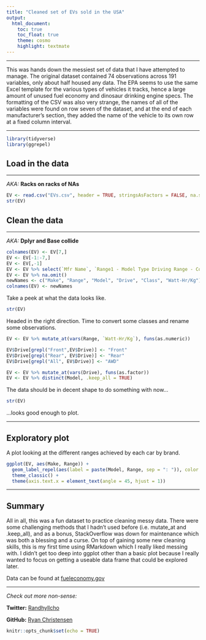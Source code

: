 ```yaml
---
title: "Cleaned set of EVs sold in the USA"
output: 
  html_document:
    toc: true
    toc_float: true
    theme: cosmo
    highlight: textmate
---
```

****

This was hands down the messiest set of data that I have attempted to manage. The original dataset contained 74 observations across 191  variables, only about half housed any data. The EPA seems to use the same Excel template for the various types of vehicles it tracks, hence a large amount of unused fuel economy and dinosaur drinking engine specs. The formatting of the CSV was also very strange, the names of all of the variables were found on row seven of the dataset, and at the end of each manufacturer's section, they added the name of the vehicle to its own row at a fixed column interval. 

****
```r
library(tidyverse)
library(ggrepel)
```
## Load in the data
****
*AKA:* **Racks on racks of NAs**  

```r
EV <- read.csv("EVs.csv", header = TRUE, stringsAsFactors = FALSE, na.strings = c("", "NA"))
str(EV)
```
## Clean the data
****  
*AKA:* **Dplyr and Base collide**  

```r
colnames(EV) <- EV[7,]
EV <- EV[-1:-7,]
EV <- EV[,-1]
EV <- EV %>% select(`Mfr Name`, `Range1 - Model Type Driving Range - Conventional Fuel`, Carline, `Drive Desc`, `Carline Class Desc`, `Batt Specific Energy (Watt-hr/kg)`) 
EV <- EV %>% na.omit() 
newNames <- c("Make", "Range", "Model", "Drive", "Class", "Watt-Hr/Kg")
colnames(EV) <- newNames
```
Take a peek at what the data looks like. 
```r
str(EV)
```
Headed in the right direction. Time to convert some classes and rename some observations.
```r
EV <- EV %>% mutate_at(vars(Range, `Watt-Hr/Kg`), funs(as.numeric))

EV$Drive[grepl("Front",EV$Drive)] <- "Front"
EV$Drive[grepl("Rear", EV$Drive)] <- "Rear"
EV$Drive[grepl("All", EV$Drive)] <- "AWD"

EV <- EV %>% mutate_at(vars(Drive), funs(as.factor))
EV <- EV %>% distinct(Model, .keep_all = TRUE)
```


The data should be in decent shape to do something with now...
```r
str(EV)
```
...looks good enough to plot. 


****  
## Exploratory plot  
A plot looking at the different ranges achieved by each car by brand. 

```r
ggplot(EV, aes(Make, Range)) +
  geom_label_repel(aes(label = paste(Model, Range, sep = ": ")), color = "dodgerblue", size = 2) +
  theme_classic() +
  theme(axis.text.x = element_text(angle = 45, hjust = 1))
```

****
## Summary  

All in all, this was a fun dataset to practice cleaning messy data. There were some challenging methods that I hadn't used before (i.e. mutate_at and .keep_all), and as a bonus, StackOverflow was down for maintenance which was both a blessing and a curse. On top of gaining some new cleaning skills, this is my first time using RMarkdown which I really liked messing with. I didn't get too deep into ggplot other than a basic plot because I really wanted to focus on getting a useable data frame that could be explored later.  

Data can be found at [fueleconomy.gov](http://www.fueleconomy.gov/feg/download.shtml)

****  
*Check out more non-sense:*    

**Twitter:** [Randhyllcho](https://twitter.com/Randhyllcho)  

**GitHub:** [Ryan Christensen](https://github.com/randhyllcho)


```r
knitr::opts_chunk$set(echo = TRUE)
```

